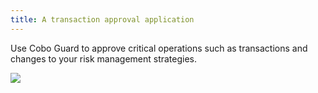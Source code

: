 ```yaml
---
title: A transaction approval application
---
```


Use Cobo Guard to approve critical operations such as transactions and changes to your risk management strategies.

<img src="/images/cobo-guard/introduction-to-cobo-guard/key-features/a-transaction-approval-application/a-transaction-approval-application.png" />

